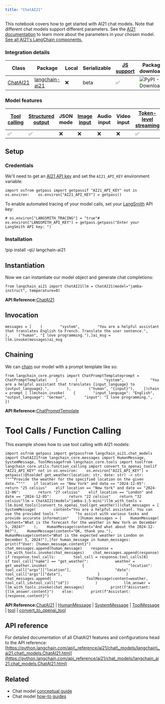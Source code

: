 ```yaml
---
title: "ChatAI21"
---
```


This notebook covers how to get started with AI21 chat models. Note that different chat models support different parameters. See the [AI21 documentation](https://docs.ai21.com/reference) to learn more about the parameters in your chosen model. [See all AI21's LangChain components.](https://pypi.org/project/langchain-ai21/)

### Integration details

| Class                                                                                                                                                | Package                                                                      | Local | Serializable | [JS support](https://js.langchain.com/oss/integrations/chat/__package_name_short_snake__) | Package downloads                                                               | Package latest                                                               |
| ---------------------------------------------------------------------------------------------------------------------------------------------------- | ---------------------------------------------------------------------------- | ----- | ------------ | ------------------------------------------------------------------------------------------ | ------------------------------------------------------------------------------- | ---------------------------------------------------------------------------- |
| [ChatAI21](https://python.langchain.com/api_reference/ai21/chat_models/langchain_ai21.chat_models.ChatAI21.html#langchain_ai21.chat_models.ChatAI21) | [langchain-ai21](https://python.langchain.com/api_reference/ai21/index.html) | ❌     | beta         | ✅                                                                                          | ![PyPI - Downloads](/images/oss/integrations/chat/ai21/pypi/dm/langchain-ai21) | ![PyPI - Version](/images/oss/integrations/chat/ai21/pypi/v/langchain-ai21) |

### Model features

| [Tool calling](/oss/how_to/tool_calling) | [Structured output](/oss/how_to/structured_output) | JSON mode | [Image input](/oss/how_to/multimodal_inputs) | Audio input | Video input | [Token-level streaming](/oss/how_to/chat_streaming) | Native async | [Token usage](/oss/how_to/chat_token_usage_tracking) | [Logprobs](/oss/how_to/logprobs) |
| ------------------------------------------ | ---------------------------------------------------- | --------- | ---------------------------------------------- | ----------- | ----------- | ----------------------------------------------------- | ------------ | ------------------------------------------------------ | ---------------------------------- |
| ✅                                          | ✅                                                    | ❌         | ❌                                              | ❌           | ❌           | ✅                                                     | ✅            | ✅                                                      | ❌                                  |

## Setup

### Credentials

We'll need to get an [AI21 API key](https://docs.ai21.com/) and set the `AI21_API_KEY` environment variable:

```
import osfrom getpass import getpassif "AI21_API_KEY" not in os.environ:    os.environ["AI21_API_KEY"] = getpass()
```

To enable automated tracing of your model calls, set your [LangSmith](https://docs.smith.langchain.com/) API key:

```
# os.environ["LANGSMITH_TRACING"] = "true"# os.environ["LANGSMITH_API_KEY"] = getpass.getpass("Enter your LangSmith API key: ")
```

### Installation

!pip install -qU langchain-ai21

## Instantiation

Now we can instantiate our model object and generate chat completions:

```
from langchain_ai21 import ChatAI21llm = ChatAI21(model="jamba-instruct", temperature=0)
```

**API Reference:**[ChatAI21](https://python.langchain.com/api_reference/ai21/chat_models/langchain_ai21.chat_models.ChatAI21.html)

## Invocation

```
messages = [    (        "system",        "You are a helpful assistant that translates English to French. Translate the user sentence.",    ),    ("human", "I love programming."),]ai_msg = llm.invoke(messages)ai_msg
```

## Chaining

We can [chain](/oss/how_to/sequence) our model with a prompt template like so:

```
from langchain_core.prompts import ChatPromptTemplateprompt = ChatPromptTemplate(    [        (            "system",            "You are a helpful assistant that translates {input_language} to {output_language}.",        ),        ("human", "{input}"),    ])chain = prompt | llmchain.invoke(    {        "input_language": "English",        "output_language": "German",        "input": "I love programming.",    })
```

**API Reference:**[ChatPromptTemplate](https://python.langchain.com/api_reference/core/prompts/langchain_core.prompts.chat.ChatPromptTemplate.html)

# Tool Calls / Function Calling

This example shows how to use tool calling with AI21 models:

```
import osfrom getpass import getpassfrom langchain_ai21.chat_models import ChatAI21from langchain_core.messages import HumanMessage, SystemMessage, ToolMessagefrom langchain_core.tools import toolfrom langchain_core.utils.function_calling import convert_to_openai_toolif "AI21_API_KEY" not in os.environ:    os.environ["AI21_API_KEY"] = getpass()@tooldef get_weather(location: str, date: str) -> str:    """“Provide the weather for the specified location on the given date.”"""    if location == "New York" and date == "2024-12-05":        return "25 celsius"    elif location == "New York" and date == "2024-12-06":        return "27 celsius"    elif location == "London" and date == "2024-12-05":        return "22 celsius"    return "32 celsius"llm = ChatAI21(model="jamba-1.5-mini")llm_with_tools = llm.bind_tools([convert_to_openai_tool(get_weather)])chat_messages = [    SystemMessage(        content="You are a helpful assistant. You can use the provided tools "        "to assist with various tasks and provide accurate information"    )]human_messages = [    HumanMessage(        content="What is the forecast for the weather in New York on December 5, 2024?"    ),    HumanMessage(content="And what about the 2024-12-06?"),    HumanMessage(content="OK, thank you."),    HumanMessage(content="What is the expected weather in London on December 5, 2024?"),]for human_message in human_messages:    print(f"User: {human_message.content}")    chat_messages.append(human_message)    response = llm_with_tools.invoke(chat_messages)    chat_messages.append(response)    if response.tool_calls:        tool_call = response.tool_calls[0]        if tool_call["name"] == "get_weather":            weather = get_weather.invoke(                {                    "location": tool_call["args"]["location"],                    "date": tool_call["args"]["date"],                }            )            chat_messages.append(                ToolMessage(content=weather, tool_call_id=tool_call["id"])            )            llm_answer = llm_with_tools.invoke(chat_messages)            print(f"Assistant: {llm_answer.content}")    else:        print(f"Assistant: {response.content}")
```

**API Reference:**[ChatAI21](https://python.langchain.com/api_reference/ai21/chat_models/langchain_ai21.chat_models.ChatAI21.html) | [HumanMessage](https://python.langchain.com/api_reference/core/messages/langchain_core.messages.human.HumanMessage.html) | [SystemMessage](https://python.langchain.com/api_reference/core/messages/langchain_core.messages.system.SystemMessage.html) | [ToolMessage](https://python.langchain.com/api_reference/core/messages/langchain_core.messages.tool.ToolMessage.html) | [tool](https://python.langchain.com/api_reference/core/tools/langchain_core.tools.convert.tool.html) | [convert\_to\_openai\_tool](https://python.langchain.com/api_reference/core/utils/langchain_core.utils.function_calling.convert_to_openai_tool.html)

## API reference

For detailed documentation of all ChatAI21 features and configurations head to the API reference: [https://python.langchain.com/api\_reference/ai21/chat\_models/langchain\_ai21.chat\_models.ChatAI21.html](https://python.langchain.com/api_reference/ai21/chat_models/langchain_ai21.chat_models.ChatAI21.html)

## Related

* Chat model [conceptual guide](/oss/concepts/chat_models)
* Chat model [how-to guides](/oss/how_to/#chat-models)
